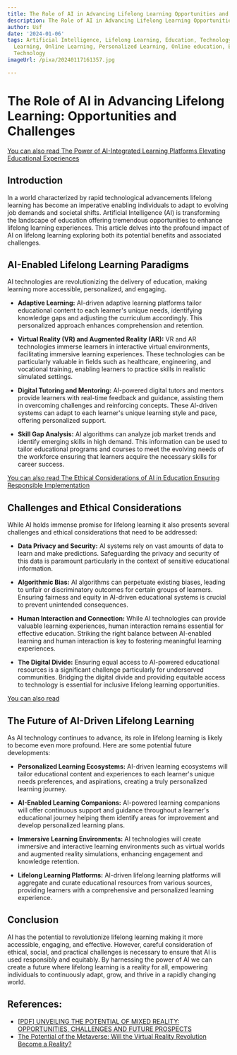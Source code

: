 ```yaml
---
title: The Role of AI in Advancing Lifelong Learning Opportunities and Challenges
description: The Role of AI in Advancing Lifelong Learning Opportunities and Challenges
author: Usf
date: '2024-01-06'
tags: Artificial Intelligence, Lifelong Learning, Education, Technology, Future of
  Learning, Online Learning, Personalized Learning, Online education, Educational
  Technology
imageUrl: /pixa/20240117161357.jpg

---
```

# The Role  of AI in Advancing Lifelong Learning: Opportunities and Challenges #

[You can also read The Power of AI-Integrated Learning Platforms  Elevating Educational Experiences](The%20Power%20of%20AI-Integrated%20Learning%20Platforms%20Elevating%20Educational%20Experiences)


## Introduction ##
In a world characterized  by rapid technological advancements lifelong  learning has become an  imperative enabling individuals to adapt to evolving job demands and societal shifts. Artificial  Intelligence (AI) is  transforming the  landscape of education offering tremendous opportunities to enhance lifelong learning experiences. This article delves into the profound impact of AI on lifelong learning exploring both its potential benefits  and associated challenges.

## AI-Enabled Lifelong Learning Paradigms ##
AI  technologies are revolutionizing the delivery of education, making learning more accessible, personalized, and engaging.

* **Adaptive Learning:** AI-driven adaptive learning platforms tailor educational content to each learner's unique needs, identifying knowledge gaps and adjusting the curriculum accordingly.  This  personalized approach enhances comprehension and retention.

* **Virtual Reality  (VR) and Augmented Reality (AR):**  VR and AR technologies immerse learners in interactive  virtual environments, facilitating immersive learning  experiences. These technologies can be particularly valuable in  fields such as healthcare, engineering, and vocational training, enabling learners to practice skills in realistic simulated settings.

* **Digital Tutoring and Mentoring:** AI-powered  digital tutors and mentors provide learners with real-time feedback and guidance, assisting them in overcoming  challenges and reinforcing concepts. These  AI-driven systems can adapt to each learner's unique learning style and pace, offering personalized support.

* **Skill Gap Analysis:** AI algorithms can analyze  job market trends and identify emerging  skills in high demand. This information can be used to tailor  educational programs and courses to meet the evolving needs of the workforce  ensuring  that learners  acquire the necessary skills for career success.

[You can  also read The  Ethical  Considerations of AI  in Education Ensuring Responsible Implementation](The%20Ethical%20Considerations%20of%20AI%20in%20Education%20Ensuring%20Responsible%20Implementation)


## Challenges and Ethical Considerations ##
While AI holds  immense promise for lifelong learning  it also presents several challenges and ethical considerations that need to be addressed:

* **Data Privacy and Security:** AI systems rely on vast amounts  of data to learn and make predictions. Safeguarding  the privacy and security of this data  is paramount particularly  in the  context  of sensitive educational information.

* **Algorithmic Bias:** AI  algorithms can perpetuate existing biases,  leading to unfair or discriminatory outcomes for certain groups of learners.  Ensuring fairness and equity in AI-driven educational systems is crucial to prevent unintended consequences.

*  **Human Interaction and Connection:** While AI  technologies  can provide valuable learning experiences, human  interaction  remains essential for effective education. Striking the right balance between AI-enabled learning and human interaction is key  to fostering meaningful learning experiences.

* **The Digital Divide:** Ensuring equal access to AI-powered educational resources is a significant challenge particularly for underserved communities.  Bridging the digital divide and providing equitable access to technology is essential  for inclusive lifelong learning opportunities.

[You can also read ]()


## The Future  of AI-Driven Lifelong Learning ##
As AI technology continues to advance, its role in lifelong learning is likely to become even more profound. Here are some potential future developments:

* **Personalized Learning Ecosystems:** AI-driven learning ecosystems will tailor educational content  and experiences to each learner's unique needs  preferences,  and aspirations, creating a truly personalized learning  journey.

* **AI-Enabled Learning Companions:** AI-powered learning companions  will offer continuous support and guidance throughout a  learner's educational journey helping them identify areas for  improvement and develop personalized learning plans.

* **Immersive Learning Environments:** AI technologies will  create  immersive and interactive learning environments such as virtual worlds and augmented reality simulations, enhancing engagement and knowledge retention.

* **Lifelong Learning Platforms:** AI-driven lifelong learning platforms will aggregate and curate educational resources from various  sources, providing learners with a comprehensive and personalized learning experience.

## Conclusion ##
AI has the  potential to revolutionize lifelong learning making it more accessible, engaging, and effective. However, careful consideration  of ethical, social, and practical challenges is necessary to ensure that AI is used responsibly and equitably. By  harnessing the power of AI we can create a  future where lifelong learning is a reality for all, empowering individuals to continuously adapt, grow, and thrive in a rapidly changing world.

## References:
- [[PDF] UNVEILING THE POTENTIAL OF MIXED REALITY: OPPORTUNITIES, CHALLENGES AND FUTURE PROSPECTS](http://www.jatit.org/volumes/Vol101No20/34Vol101No20.pdf)
- [The Potential of the Metaverse: Will the Virtual Reality Revolution Become a Reality?](https://www.linkedin.com/pulse/potential-metaverse-virtual-reality-revolution-become-skmktgagency)
